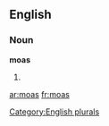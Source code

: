 ==English==

===Noun===
'''moas'''

# {{plural of|[[moa]]}}

[[Category:English plurals]]

[[ar:moas]]
[[fr:moas]]